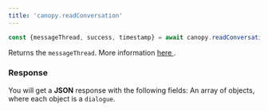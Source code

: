 ```yaml
---
title: 'canopy.readConversation'
---
```


<RequestExample>

```javascript index.js
const {messageThread, success, timestamp} = await canopy.readConversation()
```

</RequestExample>

Returns the `messageThread`. More information 
<a href="/documentation/LLM-Concepts#read-conversation"> here </a>.

### Response
You will get a <b>JSON</b> response with the following fields:
<ResponseField name="success" type="boolean">
</ResponseField>
<ResponseField name="timestamp" type="number">
</ResponseField>
<ResponseField name="messageThread" type="array">
An array of objects, where each object is a `dialogue`.
</ResponseField>


